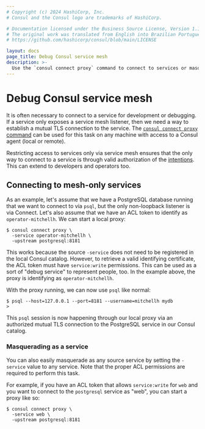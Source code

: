 ```yaml
---
# Copyright (c) 2024 HashiCorp, Inc.
# Consul and the Consul logo are trademarks of HashiCorp.

# Documentation licensed under the Business Source License, Version 1.1.
# The original work was translated from English into Brazilian Portuguese.
# https://github.com/hashicorp/consul/blob/main/LICENSE

layout: docs
page_title: Debug Consul service mesh
description: >-
  Use the `consul connect proxy` command to connect to services or masquerade as other services for development and debugging purposes. Example code demonstrates connecting to services that are part of the service mesh as listeners only.
---
```


# Debug Consul service mesh

It is often necessary to connect to a service for development or debugging. If a service only exposes a service mesh listener, then we need a way to establish a mutual TLS connection to the service. The [`consul connect proxy` command](/consul/commands/connect/proxy) can be used for this task on any machine with access to a Consul agent (local or remote).

Restricting access to services only via service mesh ensures that the only way to connect to a service is through valid authorization of the [intentions](/consul/docs/secure-mesh/intention). This can extend to developers and operators too.

## Connecting to mesh-only services

As an example, let's assume that we have a PostgreSQL database running that we want to connect to via `psql`, but the only non-loopback listener is via Connect. Let's also assume that we have an ACL token to identify as `operator-mitchellh`. We can start a local proxy:

```shell-session
$ consul connect proxy \
  -service operator-mitchellh \
  -upstream postgresql:8181
```

This works because the source `-service` does not need to be registered in the local Consul catalog. However, to retrieve a valid identifying certificate, the ACL token must have `service:write` permissions. This can be used as a sort of "debug service" to represent people, too. In the example above, the proxy is identifying as `operator-mitchellh`.

With the proxy running, we can now use `psql` like normal:

```shell-session
$ psql --host=127.0.0.1 --port=8181 --username=mitchellh mydb
>
```

This `psql` session is now happening through our local proxy via an authorized mutual TLS connection to the PostgreSQL service in our Consul catalog.

### Masquerading as a service

You can also easily masquerade as any source service by setting the `-service` value to any service. Note that the proper ACL permissions are required to perform this task.

For example, if you have an ACL token that allows `service:write` for `web` and you want to connect to the `postgresql` service as "web", you can start a proxy like so:

```shell-session
$ consul connect proxy \
  -service web \
  -upstream postgresql:8181
```
